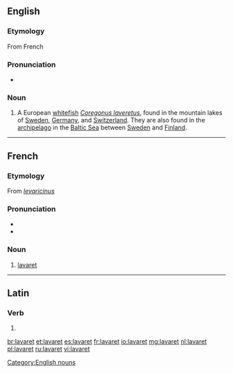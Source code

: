 ==English==

===Etymology===
From French {{term|lavaret|lang=fr}}

===Pronunciation===
* {{a|UK}} {{IPA|/ˈlæv.ə.ɹɪt/}}

===Noun===
{{en-noun|s|-}}

# {{zoology}} A European [[whitefish]] ''[[Coregonus laveretus]]'', found in the mountain lakes of [[Sweden]], [[Germany]], and [[Switzerland]]. They are also found in the [[archipelago]] in the [[Baltic Sea]] between [[Sweden]] and [[Finland]].

[[Category:English nouns]]

----

==French==

===Etymology===
From {{etyl|LL.|fr}} ''[[levaricinus]]''

===Pronunciation===
* {{IPA|/lavaʁɛ/|lang=fr}}
* {{audio|Fr-Paris--lavaret.ogg|Audio (Paris)}}

===Noun===
{{fr-noun|m}}

# [[#English|lavaret]]

----

==Latin==

===Verb===
{{la-verb-form|lavāret}}

# {{conjugation of|lavo|lavō|3|s|imperf|act|sub|lang=la}}

[[br:lavaret]]
[[et:lavaret]]
[[es:lavaret]]
[[fr:lavaret]]
[[io:lavaret]]
[[mg:lavaret]]
[[nl:lavaret]]
[[pl:lavaret]]
[[ru:lavaret]]
[[vi:lavaret]]